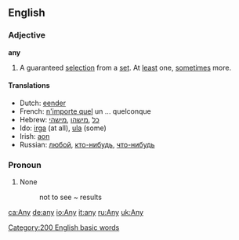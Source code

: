 ==English==
===Adjective===
'''any'''

#A guaranteed [[selection]] from a [[set]].  At [[least]] one, [[sometimes]] more.

====Translations====
*Dutch: [[eender]]
*French: [[n'importe quel]] un ... quelconque
*Hebrew: [[כל]] ,[[מישהו]] ,[[מישהי]]
*Ido: [[irga]] (at all), [[ula]] (some)
*Irish: [[aon]]
*Russian: [[любой]], [[кто-нибудь]], [[что-нибудь]]

===Pronoun===

# None
#:not to see ~ results

[[Category:200 English basic words]]

[[ca:Any]]
[[de:any]]
[[io:Any]]
[[it:any]]
[[ru:Any]]
[[uk:Any]]